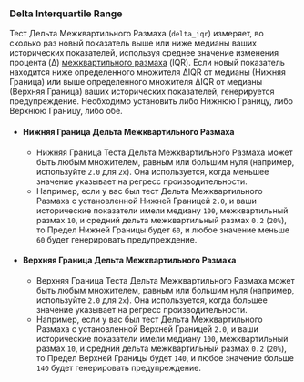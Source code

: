 ### Delta Interquartile Range

Тест Дельта Межквартильного Размаха (`delta_iqr`) измеряет, во сколько раз новый показатель выше или ниже медианы ваших исторических показателей, используя среднее значение изменения процента (Δ) [межквартильного размаха](https://en.wikipedia.org/wiki/Interquartile_range) (IQR). Если новый показатель находится ниже определенного множителя ΔIQR от медианы (Нижняя Граница) или выше определенного множителя ΔIQR от медианы (Верхняя Граница) ваших исторических показателей, генерируется предупреждение. Необходимо установить либо Нижнюю Границу, либо Верхнюю Границу, либо обе.

- #### Нижняя Граница Дельта Межквартильного Размаха
  - Нижняя Граница Теста Дельта Межквартильного Размаха может быть любым множителем, равным или большим нуля (например, используйте `2.0` для `2x`). Она используется, когда меньшее значение указывает на регресс производительности.
  - Например, если у вас был тест Дельта Межквартильного Размаха с установленной Нижней Границей `2.0`, и ваши исторические показатели имели медиану `100`, межквартильный размах `10`, и средний дельта межквартильный размах `0.2` (`20%`), то Предел Нижней Границы будет `60`, и любое значение меньше `60` будет генерировать предупреждение.

- #### Верхняя Граница Дельта Межквартильного Размаха
  - Верхняя Граница Теста Дельта Межквартильного Размаха может быть любым множителем, равным или большим нуля (например, используйте `2.0` для `2x`). Она используется, когда большее значение указывает на регресс производительности.
  - Например, если у вас был тест Дельта Межквартильного Размаха с установленной Верхней Границей `2.0`, и ваши исторические показатели имели медиану `100`, межквартильный размах `10`, и средний дельта межквартильный размах `0.2` (`20%`), то Предел Верхней Границы будет `140`, и любое значение больше `140` будет генерировать предупреждение.